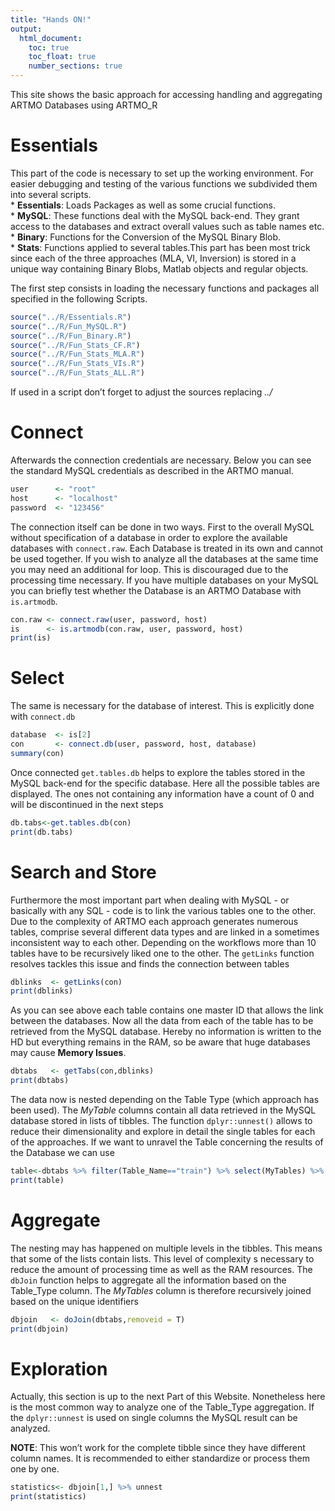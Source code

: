 ```yaml
---
title: "Hands ON!"
output:
  html_document:
    toc: true
    toc_float: true
    number_sections: true
---
```


This site shows the basic approach for accessing handling and aggregating ARTMO Databases using ARTMO_R

# Essentials

This part of the code is necessary to set up the working environment. For easier debugging and testing of the various functions  we subdivided them into several scripts.  
* **Essentials**: Loads Packages as well as some crucial functions.  
* **MySQL**: These functions deal with the MySQL back-end. They grant access to the databases and extract overall values such as table names etc.  
* **Binary**: Functions for the Conversion of the MySQL Binary Blob.  
* **Stats**: Functions applied to several tables.This part has been most trick since each of the three approaches (MLA, VI, Inversion) is stored in a unique way containing Binary Blobs, Matlab objects and regular objects.

The first step consists in loading the necessary functions and packages all specified in the following Scripts.

```r
source("../R/Essentials.R")
source("../R/Fun_MySQL.R")
source("../R/Fun_Binary.R")
source("../R/Fun_Stats_CF.R")
source("../R/Fun_Stats_MLA.R")
source("../R/Fun_Stats_VIs.R")
source("../R/Fun_Stats_ALL.R")
```

If used in a script don't forget to adjust the sources replacing *../*

# Connect

Afterwards the connection credentials are necessary. Below you can see the standard MySQL credentials as described in the ARTMO manual.

```r
user      <- "root"
host      <- "localhost"
password  <- "123456"
```

The connection itself can be done in two ways. First to the overall MySQL without specification of a database in order to explore the available databases with `connect.raw`. Each Database is treated in its own and cannot be used together. If you wish to analyze all the databases at the same time you may need an additional for loop. This is discouraged due to the processing time necessary. If you have multiple databases on your MySQL you can briefly test whether the Database is an ARTMO Database with `is.artmodb`.

```r

con.raw <- connect.raw(user, password, host)
is      <- is.artmodb(con.raw, user, password, host)
print(is)

```

# Select

The same is necessary for the database of interest. This is explicitly done with `connect.db`
```r

database  <- is[2]
con       <- connect.db(user, password, host, database)
summary(con)
```



Once connected `get.tables.db` helps to explore the tables stored in the MySQL back-end for the specific database. Here all the possible tables are displayed. The ones not containing any information have a count of 0 and will be discontinued in the next steps

```r
db.tabs<-get.tables.db(con)
print(db.tabs)
```

# Search and Store

Furthermore the most important part when dealing with MySQL - or basically with any SQL - code is to link the various tables one to the other. Due to the complexity of ARTMO each approach generates numerous tables, comprise several different data types and are linked in a sometimes inconsistent way to each other. Depending on the workflows more than 10 tables have to be recursively liked one to the other. The `getLinks` function resolves tackles this issue and finds the connection between tables

```r

dblinks  <- getLinks(con)
print(dblinks)

```

As you can see above each table contains one master ID that allows the link between the databases. Now all the data from each of the table has to be retrieved from the MySQL database. Hereby no information is written to the HD but everything remains in the RAM, so be aware that huge databases may cause **Memory Issues**.

```r
dbtabs   <- getTabs(con,dblinks)
print(dbtabs)
```

The data now is nested depending on the Table Type (which approach has been used). The *MyTable* columns contain all data retrieved in the MySQL database stored in lists of tibbles. The function `dplyr::unnest()` allows to reduce their dimensionality and explore in detail the single tables for each of the approaches. If we want to unravel the Table concerning the results of the Database we can use

```r
table<-dbtabs %>% filter(Table_Name=="train") %>% select(MyTables) %>% unnest
print(table)
```

# Aggregate

The nesting may has happened on multiple levels in the tibbles. This means that some of the lists contain lists. This level of complexity s necessary to reduce the amount of processing time as well as the RAM resources. The `dbJoin` function helps to aggregate all the information based on the Table_Type column. The *MyTables* column is therefore recursively joined based on the unique identifiers

```r
dbjoin   <- doJoin(dbtabs,removeid = T)
print(dbjoin)
```


# Exploration

Actually, this section is up to the next Part of this Website. Nonetheless here is the most common way to analyze one of the Table_Type aggregation. If the `dplyr::unnest` is used on single columns the MySQL result can be analyzed.

**NOTE**: This won't work for the complete tibble since they have different column names. It is recommended to either standardize or process them one by one.

```r
statistics<- dbjoin[1,] %>% unnest
print(statistics)
```




